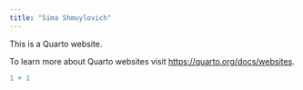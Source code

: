 ```yaml
---
title: "Sima Shmuylovich"
---
```


This is a Quarto website.

To learn more about Quarto websites visit <https://quarto.org/docs/websites>.

```r
1 + 1
```
